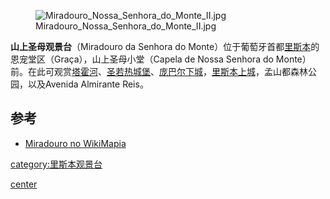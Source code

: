 [[Image:Miradouro_Nossa_Senhora_do_Monte_II.jpg|thumb]]

'''山上圣母观景台'''（Miradouro da Senhora do Monte）位于葡萄牙首都[[里斯本|里斯本]]的恩宠堂区（Graça），山上圣母小堂（Capela de Nossa Senhora do Monte）前。在此可观赏[[塔霍河|塔霍河]]、[[圣若热城堡|圣若热城堡]]、[[庞巴尔下城|庞巴尔下城]]，[[里斯本上城|里斯本上城]]，孟山都森林公园，以及Avenida Almirante Reis。

==参考==
* [http://WikiMapia.org/#lat=38.7191267&lon=-9.1329271&z=18&l=9&m=a&v=2 Miradouro no WikiMapia] {{WebCite|url=https://www.webcitation.org/61CZ2O6Sc?url=http://wikimapia.org/#lat=38.7191267&lon=-9.1329271&z=18&l=9&m=a&v=2 |date=20110825123910 |dateformat=iso }}

[[category:里斯本观景台|category:里斯本观景台]]


[[image:Senhora_do_monte_view.jpg|center]]